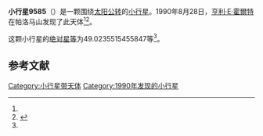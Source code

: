 {{Infobox planet
| bgcolour = #FFFFC0
| name = 9585
| symbol = 
| image = 
| caption = 
| discovery = yes
| discovery_ref = 
| discoverer = [[亨利·E·霍爾特|亨利·E·霍爾特]]
| discovery_site = [[帕洛马山|帕洛马山]] 
| discovered = 1990年8月28日
| designations = yes
| mp_name = 
| named_after = 
| alt_names = 1990 QY2/ 1978 NH7
| mp_category = [[主带小行星|主带小行星]]
| orbit_ref = <ref name="a">[http://ssd.jpl.nasa.gov/sbdb.cgi?sstr=9585 9585] {{Wayback|url=http://ssd.jpl.nasa.gov/sbdb.cgi?sstr=9585 |date=20210723154926 }}，小行星數據庫瀏覽器（JPL Small-Body Database Browser）－[[美国国家航空航天局|美国国家航空航天局]]喷气推进实验室</ref>
| epoch = 2456400.5 (2013年4月18日更新)
| aphelion = {{convert|2.724757655618895|AU|km|3|abbr=on|lk=out}}
| perihelion = {{convert|2.23469746074|AU|km|3|abbr=on}}
| semimajor = {{convert|2.479727558179447|AU|km|3|abbr=on}}
| eccentricity = 0.098813314
| period = 1426.278645 [[日|日]]<br />3.9[[儒略年|儒略年]]
| avg_speed = 
| inclination = 2.314705138715837
| asc_node = .1388296637322629
| mean_anomaly = 
| arg_peri = 49.0235515455847
| satellites = 
| physical_characteristics = yes
| dimensions = 
| mass = 
| density = 
| surface_grav = 
| escape_velocity = 
| sidereal_day = 
| axial_tilt = 
| pole_ecliptic_lat = 
| pole_ecliptic_lon = 
| albedo = 
| temperatures= 
| temp_name1 = 
| mean_temp_1 = 
| max_temp_1 = 
| temp_name2 = 
| max_temp_2 = 
| spectral_type = 
| abs_magnitude = 49.0235515455847
}}

'''小行星9585'''（{{lang-en|9585}}）是一颗围绕[[太阳|太阳]][[公转|公转]]的[[小行星|小行星]]。1990年8月28日，[[亨利·E·霍爾特|亨利·E·霍爾特]]在帕洛马山发现了此天体<ref name="a" /><ref>{{cite news|title=小行星列表|url=http://cfa-www.harvard.edu/iau/lists/NumberedMPs.txt|accessdate=2013-07-08|newspaper=哈佛大学|archive-date=2008-05-17|archive-url=https://web.archive.org/web/20080517010638/http://cfa-www.harvard.edu/iau/lists/NumberedMPs.txt|dead-url=no}}</ref>。

这颗小行星的[[绝对星等|绝对星等]]为49.0235515455847等<ref name="a" />。

==参考文献==
{{reflist}}
{{Minor Planet Number|[[小行星9584|小行星9584]]|[[小行星9586|小行星9586]]}}

{{小天体}}

[[Category:小行星带天体|Category:小行星带天体]]
[[Category:1990年发现的小行星|Category:1990年发现的小行星]]

{{asteroid-stub}}